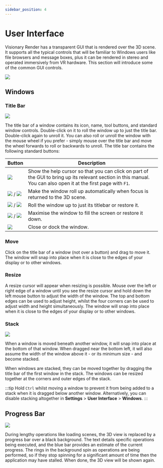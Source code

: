 ```yaml
---
sidebar_position: 4
---
```


# User Interface

Visionary Render has a transparent GUI that is rendered over the 3D scene. It supports all the typical controls that will be familiar to Windows users like file browsers and message boxes, plus it can be rendered in stereo and operated immersively from VR hardware. This section will introduce some of the common GUI controls.

![](/img/visren/getting-started/user-interface/overview.png)

## Windows

### Title Bar

![](/img/visren/getting-started/user-interface/titlebar.png)

The title bar of a window contains its icon, name, tool buttons, and standard window controls. Double-click on it to roll the window up to just the title bar. Double-click again to unroll it. You can also roll or unroll the window with the mouse wheel if you prefer - simply mouse over the title bar and move the wheel forwards to roll or backwards to unroll. The title bar contains the following standard buttons:

| Button | Description |
|--------|-------------|
| ![](/img/visren/getting-started/user-interface/help.png) | Show the help cursor so that you can click on part of the GUI to bring up its relevant section in this manual. You can also open it at the first page with `F1`. |
| ![](/img/visren/getting-started/user-interface/pin.png) / ![](/img/visren/getting-started/user-interface/unpin.png) | Make the window roll up automatically when focus is returned to the 3D scene. |
| ![](/img/visren/getting-started/user-interface/minimise.png) / ![](/img/visren/getting-started/user-interface/restore.png) | Roll the window up to just its titlebar or restore it. |
| ![](/img/visren/getting-started/user-interface/maximise.png) / ![](/img/visren/getting-started/user-interface/restore.png) | Maximise the window to fill the screen or restore it down. |
| ![](/img/visren/getting-started/user-interface/close.png) | Close or dock the window. |

### Move

Click on the title bar of a window (not over a button) and drag to move it. The window will snap into place when it is close to the edges of your display or to other windows.

### Resize

A resize cursor will appear when resizing is possible. Mouse over the left or right edge of a window until you see the resize cursor and hold down the left mouse button to adjust the width of the window. The top and bottom edges can be used to adjust height, whilst the four corners can be used to adjust width and height simultaneously. The window will snap into place when it is close to the edges of your display or to other windows.

### Stack

![](/img/visren/getting-started/user-interface/stack.png)

When a window is moved beneath another window, it will snap into place at the bottom of that window. When dragged near the bottom left, it will also assume the width of the window above it - or its minimum size - and become stacked.

When windows are stacked, they can be moved together by dragging the title bar of the first window in the stack. The windows can be resized together at the corners and outer edges of the stack.

:::tip
Hold `Ctrl` whilst moving a window to prevent it from being added to a stack when it is dragged below another window. Alternatively, you can disable stacking altogether in **Settings** > **User Interface** > **Windows**.
:::

## Progress Bar

![](/img/visren/getting-started/user-interface/progress.png)

During lengthy operations like loading scenes, the 3D view is replaced by a progress bar over a black background. The text details specific operations being executed, and the blue bar provides an estimate of the current progress. The rings in the background spin as operations are being performed, so if they stop spinning for a significant amount of time then the application may have stalled. When done, the 3D view will be shown again.
